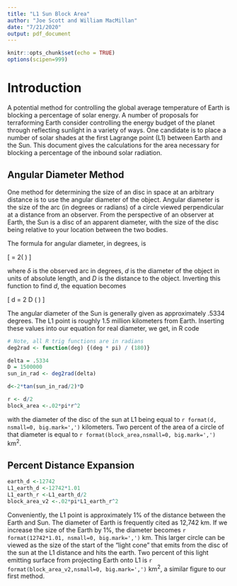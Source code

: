 ```yaml
---
title: "L1 Sun Block Area"
author: "Joe Scott and William MacMillan"
date: "7/21/2020"
output: pdf_document
---
```


```r
knitr::opts_chunk$set(echo = TRUE)
options(scipen=999)
```

# Introduction

A potential method for controlling the global average temperature of Earth is blocking a percentage of solar energy. A number of proposals for terraforming Earth consider controlling the energy budget of the planet through reflecting sunlight in a variety of ways. One candidate is to place a number of solar shades at the first Lagrange point (L1) between Earth and the Sun. This document gives the calculations for the area necessary for blocking a percentage of the inbound solar radiation.

## Angular Diameter Method

One method for determining the size of an disc in space at an arbitrary distance is to use the angular diameter of the object. Angular diameter is the size of the arc (in degrees or radians) of a circle viewed perpendicular at a distance from an observer. From the perspective of an observer at Earth, the Sun is a disc of an apparent diameter, with the size of the disc being relative to your location between the two bodies.

The formula for angular diameter, in degrees, is

\[ \delta = 2\arctan \left( \frac{d}{2D} \right) \]

where $\delta$ is the observed arc in degrees, $d$ is the diameter of the object in units of absolute length, and $D$ is the distance to the object. Inverting this function to find $d$, the equation becomes

\[ d = 2 D \tan \left( \frac{\delta}{2} \right) \]

The angular diameter of the Sun is generally given as approximately .5334 degrees. The L1 point is roughly 1.5 million kilometers from Earth. Inserting these values into our equation for real diameter, we get, in R code

```r
# Note, all R trig functions are in radians
deg2rad <- function(deg) {(deg * pi) / (180)}

delta = .5334
D = 1500000
sun_in_rad <- deg2rad(delta)

d<-2*tan(sun_in_rad/2)*D
```

```r
r <- d/2
block_area <-.02*pi*r^2
```
with the diameter of the disc of the sun at L1 being equal to `r format(d, nsmall=0, big.mark=',')` kilometers. Two percent of the area of a circle of that diameter is equal to `r format(block_area,nsmall=0, big.mark=',')` km^2^.

## Percent Distance Expansion

```r
earth_d <-12742
L1_earth_d <-12742*1.01
L1_earth_r <-L1_earth_d/2
block_area_v2 <-.02*pi*L1_earth_r^2
```

Conveniently, the L1 point is approximately 1% of the distance between the Earth and Sun. The diameter of Earth is frequently cited as 12,742 km. If we increase the size of the Earth by 1%, the diameter becomes `r format(12742*1.01, nsmall=0, big.mark=',')` km. This larger circle can be viewed as the size of the start of the "light cone" that emits from the disc of the sun at the L1 distance and hits the earth. Two percent of this light emitting surface from projecting Earth onto L1 is `r format(block_area_v2,nsmall=0, big.mark=',')` km^2^, a similar figure to our first method.

